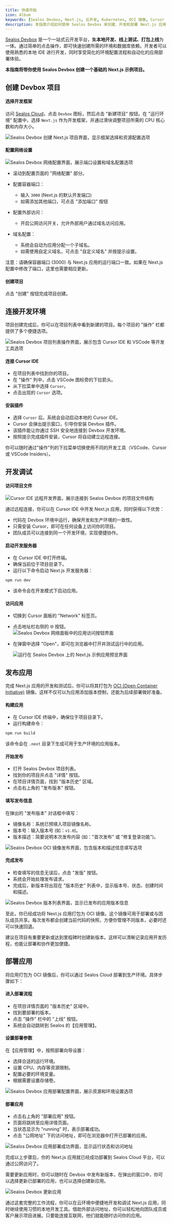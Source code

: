 ```yaml
---
title: 快速开始
icon: Album
keywords: [Sealos Devbox, Next.js, 云开发, Kubernetes, OCI 镜像, Cursor IDE, 远程开发, 云部署, 容器化, DevOps]
description: 本指南介绍如何使用 Sealos Devbox 来创建、开发和部署 Next.js 应用，内容包括项目设置、Cursor IDE 远程开发以及云端部署。
---
```


[Sealos Devbox](https://sealos.run/devbox) 是一个一站式云开发平台，集**本地开发、线上测试、打包上线**为一体。通过简单的点击操作，即可快速创建所需的环境和数据库依赖。开发者可以使用熟悉的本地 IDE 进行开发，同时享受简化的环境配置流程和自动化的应用部署体验。

**本指南将带你使用 Sealos Devbox 创建一个基础的 Next.js 示例项目。**

## 创建 Devbox 项目

<div className='steps [&_h4]:step'>

<h4>选择开发框架</h4>

访问 [Sealos Cloud](https://cloud.sealos.run)，点击 `Devbox` 图标，然后点击 "新建项目" 按钮。在 "运行环境" 配置中，选择 `Next.js` 作为开发框架，并通过滑块调整项目所需的 CPU 核心数和内存大小。

![Sealos Devbox 创建 Next.js 项目界面，显示框架选择和资源配置选项](./images/devbox-nextjs-framework.zh-cn.png)

<h4>配置网络设置</h4>

![Sealos Devbox 网络配置界面，展示端口设置和域名配置选项](./images/devbox-nextjs-network.zh-cn.png)

- 滚动到配置页面的 "网络配置" 部分。

- 配置容器端口：
  - 输入 `3000` (Next.js 的默认开发端口)
  - 如需添加其他端口，可点击 "添加端口" 按钮

- 配置外部访问：
  - 开启公网访问开关，允许外部用户通过域名访问应用。

- 域名配置：
  - 系统会自动为应用分配一个子域名。
  - 如需使用自定义域名，可点击 "自定义域名" 并按提示设置。

注意：请确保容器端口 (3000) 与 Next.js 应用的运行端口一致。如果在 Next.js 配置中修改了端口，这里也需要相应更新。

<h4>创建项目</h4>

点击 "创建" 按钮完成项目创建。

</div>

## 连接开发环境

项目创建完成后，你可以在项目列表中看到新建的项目。每个项目的 "操作" 栏都提供了多个便捷选项。

![Sealos Devbox 项目列表操作界面，展示包含 Cursor IDE 和 VSCode 等开发工具选项](./images/devbox-list-operation.zh-cn.png)

<div className='steps [&_h4]:step'>

<h4>连接 Cursor IDE</h4>

- 在项目列表中找到你的项目。
- 在 "操作" 列中，点击 VSCode 图标旁的下拉箭头。
- 从下拉菜单中选择 `Cursor`。
- 点击出现的 `Cursor` 选项。

<h4>安装插件</h4>

- 选择 `Cursor` 后，系统会自动启动本地的 Cursor IDE。
- Cursor 会弹出提示窗口，引导你安装 Devbox 插件。
- 该插件能让你通过 SSH 安全地连接到 Devbox 开发环境。
- 按照提示完成插件安装，Cursor 将自动建立远程连接。

</div>

<Callout type="info">
你可以随时通过"操作"列的下拉菜单切换使用不同的开发工具（VSCode、Cursor 或 VSCode Insiders）。
</Callout>

## 开发调试

<div className='steps [&_h4]:step'>

<h4>访问项目文件</h4>

![Cursor IDE 远程开发界面，展示连接到 Sealos Devbox 的项目文件结构](./images/cursor-remote-devbox.zh-cn.png)

通过远程连接，你可以在 Cursor IDE 中开发 Next.js 应用，同时获得以下优势：
- 代码在 Devbox 环境中运行，确保开发和生产环境的一致性。
- 只需安装 Cursor，即可在任何设备上访问你的项目。
- 团队成员可以连接到同一个开发环境，实现便捷协作。

<h4>启动开发服务器</h4>

- 在 Cursor IDE 中打开终端。
- 确保当前位于项目目录下。
- 运行以下命令启动 Next.js 开发服务器：
 ```bash
 npm run dev
 ```
- 该命令会在开发模式下启动应用。

<h4>访问应用</h4>

- 切换到 Cursor 面板的 "Network" 标签页。
- 点击地址栏右侧的 🌐 按钮。
   ![Sealos Devbox 网络面板中的应用访问按钮界面](./images/devbox-nextjs-network-open.zh-cn.png)
- 在弹窗中选择 "Open"，即可在浏览器中打开并测试运行中的应用。

  ![运行在 Sealos Devbox 上的 Next.js 示例应用预览界面](./images/devbox-nextjs-demo.zh-cn.jpg)

</div>

## 发布应用

完成 Next.js 应用的开发和测试后，你可以将其打包为 [OCI (Open Container Initiative)](https://opencontainers.org/) 镜像。这样不仅可以为应用添加版本控制，还能为后续部署做好准备。

<div className='steps [&_h4]:step'>

<h4>构建应用</h4>

- 在 Cursor IDE 终端中，确保位于项目目录下。
- 运行构建命令：
```bash
npm run build
```
该命令会在 `.next` 目录下生成可用于生产环境的应用版本。

<h4>开始发布</h4>

- 打开 Sealos Devbox 项目列表。
- 找到你的项目并点击 "详情" 按钮。
- 在项目详情页面，找到 "版本历史" 区域。
- 点击右上角的 "发布版本" 按钮。

<h4>填写发布信息</h4>

在弹出的 "发布版本" 对话框中填写：
- 镜像名称：系统已预填入项目镜像名称。
- 版本号：输入版本号 (如：`v1.0`)。
- 版本描述：简要说明本次发布内容 (如："首次发布" 或 "修复登录功能")。

![Sealos Devbox OCI 镜像发布界面，包含版本和描述信息填写选项](./images/devbox-release-oci-image.zh-cn.png)

<h4>完成发布</h4>

- 检查填写的信息无误后，点击 "发版" 按钮。
- 系统会开始处理发布请求。
- 完成后，新版本将出现在 "版本历史" 列表中，显示版本号、状态、创建时间和描述。

![Sealos Devbox 版本列表界面，显示已发布的应用版本信息](./images/devbox-release-version-lists.zh-cn.png)

</div>

至此，你已经成功将 Next.js 应用打包为 OCI 镜像。这个镜像可用于部署或与团队成员共享。每次发布都会创建当前代码的快照，方便你管理不同版本，必要时还可以快速回退。

<Callout type="info">
建议在项目有重要更新或达到里程碑时创建新版本。这样可以清晰记录应用开发历程，也能让部署和协作更加便捷。
</Callout>

## 部署应用

将应用打包为 OCI 镜像后，你可以通过 Sealos Cloud 部署到生产环境。具体步骤如下：

<div className='steps [&_h4]:step'>

<h4>进入部署流程</h4>

- 在项目详情页面的 "版本历史" 区域中。
- 找到要部署的版本。
- 点击 "操作" 栏中的 "上线" 按钮。
- 系统会自动跳转到 Sealos 的【应用管理】。

<h4>设置部署参数</h4>

在【应用管理】中，按照部署向导设置：
- 选择合适的运行环境。
- 设置 CPU、内存等资源限制。
- 配置必要的环境变量。
- 根据需要设置存储卷。

![Sealos Devbox 应用部署配置界面，展示资源和环境设置选项](./images/devbox-release-deploy.zh-cn.png)

<h4>部署应用</h4>

- 点击右上角的 "部署应用" 按钮。
- 页面将跳转至应用详情页面。
- 当状态显示为 "running" 时，表示部署成功。
- 点击 "公网地址" 下的访问地址，即可在浏览器中打开已部署的应用。

![Sealos Devbox 应用部署成功界面，显示运行状态和访问地址](./images/devbox-release-deploy-success.zh-cn.png)

</div>

完成以上步骤后，你的 Next.js 应用就已经成功部署到 Sealos Cloud 平台，可以通过公网访问了。

<Callout type="info">
需要更新应用时，你可以随时在 Devbox 中发布新版本，在弹出的窗口中，你可以选择更新已部署的应用，也可以选择创建新应用。

![Sealos Devbox 更新应用](./images/devbox-release-deploy-update.zh-cn.png)
</Callout>

通过这套完整的工作流程，你可以在云环境中便捷地开发和调试 Next.js 应用，同时继续使用习惯的本地开发工具。借助外部访问地址，你可以轻松地向团队成员或客户展示项目进展。只要能连接互联网，他们就能随时访问你的应用。